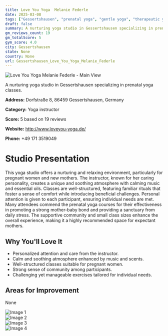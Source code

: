 ```yaml
---
title: Love You Yoga  Melanie Federle
date: 2025-03-08
tags: ["Gessertshausen", "prenatal yoga", "gentle yoga", "therapeutic yoga", "relaxing atmosphere", "small classes", "Gessertshausen"]  
draft: false
summary: A nurturing yoga studio in Gessertshausen specializing in prenatal yoga classes.
gm_reviews_count: 19
gm_totalScore: 5
gym_score: 4.0
city: Gessertshausen
state: None
country: None
url: Gessertshausen_Love_You_Yoga_Melanie_Federle
---
```


<div className="aspect-[16/9] relative my-8">
  <img 
    src="https://lh5.googleusercontent.com/p/AF1QipM0I_q8PkgI6LYCip-8HLTtwgHOy-7l6plVin01=w1920-h1080-k-no"
    alt="Love You Yoga  Melanie Federle - Main View"
    className="object-cover absolute inset-0 w-full h-full rounded-lg"
  />
</div>

A nurturing yoga studio in Gessertshausen specializing in prenatal yoga classes.

**Address:** Dorfstraße 8, 86459 Gessertshausen, Germany

**Category:** Yoga instructor

**Score:** 5 based on 19 reviews

**Website:** http://www.loveyou-yoga.de/

**Phone:** +49 171 3519049

# Studio Presentation

This yoga studio offers a nurturing and relaxing environment, particularly for pregnant women and new mothers. The instructor, known for her caring personality, creates a unique and soothing atmosphere with calming music and essential oils. Classes are well-structured, featuring familiar rituals that foster a sense of comfort while introducing beneficial challenges. Personal attention is given to each participant, ensuring individual needs are met. Many attendees commend the prenatal yoga courses for their effectiveness in promoting a strong mother-baby bond and providing a sanctuary from daily stress. The supportive community and small class sizes enhance the overall experience, making it a highly recommended space for expectant mothers.



## Why You'll Love It

- Personalized attention and care from the instructor.
- Calm and soothing atmosphere enhanced by music and scents.
- Well-structured classes suitable for pregnant women.
- Strong sense of community among participants.
- Challenging yet manageable exercises tailored for individual needs.

## Areas for Improvement

None

<div className="grid grid-cols-1 xl:grid-cols-2 gap-4 my-8">
<div className="aspect-[4/3] relative"><img src="https://lh5.googleusercontent.com/p/AF1QipPEO154wJAmkQ7_9-L7S9vS0CGxs5JU4tuYugLi=w1920-h1080-k-no" alt="Image 1" className="object-cover absolute inset-0 w-full h-full rounded-lg" /></div>
<div className="aspect-[4/3] relative"><img src="https://lh5.googleusercontent.com/p/AF1QipMHnhu64PGH-Q3nz55z1K1hLsHlHrgPb6xAIhTI=w1920-h1080-k-no" alt="Image 2" className="object-cover absolute inset-0 w-full h-full rounded-lg" /></div>
<div className="aspect-[4/3] relative"><img src="https://lh5.googleusercontent.com/p/AF1QipNB6xGOgRL7MD5cIs1NVqUKVv3at7WS5fg4RFOs=w1920-h1080-k-no" alt="Image 3" className="object-cover absolute inset-0 w-full h-full rounded-lg" /></div>
<div className="aspect-[4/3] relative"><img src="https://lh5.googleusercontent.com/p/AF1QipNHoGk38y5I5rBA9AFGzRnwpVR9irTC9hYfEsoF=w1920-h1080-k-no" alt="Image 4" className="object-cover absolute inset-0 w-full h-full rounded-lg" /></div>
</div>